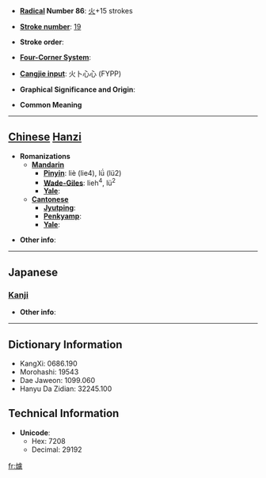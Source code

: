 * '''[[Wiktionary:Chinese radical index| Radical]] Number 86''': [[Wiktionary:Chinese radical index 火|火]]+15 strokes

* '''[[Wiktionary:Chinese total strokes index|Stroke number]]''': [[Wiktionary:Chinese total strokes index 19|19]]

* '''Stroke order''': 

* '''[[Wiktionary:Chinese four corner index|Four-Corner System]]''': 

* '''[[Wiktionary:Chinese Cangjie index|Cangjie input]]''': 火卜心心 (FYPP)

* '''Graphical Significance and Origin''': 

* '''Common Meaning'''

----

== [[Chinese]] [[Hanzi]] ==

* '''Romanizations'''
** '''[[Mandarin]]'''
*** '''[[Pinyin]]''': liè (lie4), lǘ (lü2)
*** '''[[Wade-Giles]]''': lieh<sup>4</sup>, lü<sup>2</sup>
*** '''[[Yale]]''': 
** '''[[Cantonese]]'''
*** '''[[Jyutping]]''':
*** '''[[Penkyamp]]''': 
*** '''[[Yale]]''': 

* '''Other info''': 

----

==Japanese==
===[[Kanji]]===
{{kanji|on readings=[[りょ]] (ryo), [[ろ]] (ro)
|kun readings=[[やく]] (yaku), [[やまび]] (yamabi)
}}

* '''Other info''':  

----

== Dictionary Information ==

* KangXi: 0686.190
* Morohashi: 19543
* Dae Jaweon: 1099.060
* Hanyu Da Zidian: 32245.100

== Technical Information ==

* '''Unicode''':
** Hex: 7208
** Decimal: 29192

[[fr:爈]]